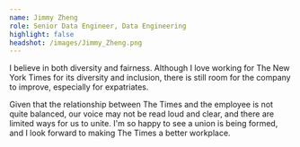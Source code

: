 ```yaml
---
name: Jimmy Zheng
role: Senior Data Engineer, Data Engineering
highlight: false
headshot: /images/Jimmy_Zheng.png
---
```

I believe in both diversity and fairness. Although I love working for The New York Times for its diversity and inclusion, there is still room for the company to improve, especially for expatriates.

Given that the relationship between The Times and the employee is not quite balanced, our voice may not be read loud and clear, and there are limited ways for us to unite. I'm so happy to see a union is being formed, and I look forward to making The Times a better workplace.
